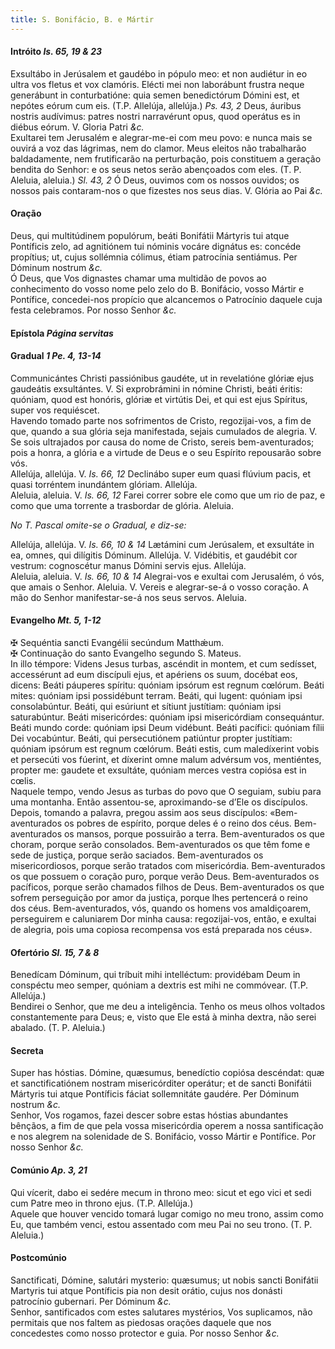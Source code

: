 ```yaml
---
title: S. Bonifácio, B. e Mártir
---
```


<h4 class="text-center">
  Intróito <em>Is. 65, 19 & 23</em>
</h4>
<div class="container-fluid">
  <div class="row">
    <div class="col-6 dropcaps text-justify">
      Exsultábo in Jerúsalem et gaudébo in pópulo meo: et non audiétur in eo
      ultra vos fletus et vox clamóris. Elécti mei non laborábunt frustra neque
      generábunt in conturbatióne: quia semen benedictórum Dómini est, et
      nepótes eórum cum eis. (T.P. Allelúja, allelúja.) <em>Ps. 43, 2</em> Deus,
      áuribus nostris audívimus: patres nostri narravérunt opus, quod operátus
      es in diébus eórum. V. Gloria Patri <em>&c.</em>
    </div>
    <div class="col-6 dropcaps text-justify">
      Exultarei tem Jerusalém e alegrar-me-ei com meu povo: e nunca mais se
      ouvirá a voz das lágrimas, nem do clamor. Meus eleitos não trabalharão
      baldadamente, nem frutificarão na perturbação, pois constituem a geração
      bendita do Senhor: e os seus netos serão abençoados com eles. (T. P.
      Aleluia, aleluia.) <em>Sl. 43, 2</em> Ó Deus, ouvimos com os nossos
      ouvidos; os nossos pais contaram-nos o que fizestes nos seus dias. V.
      Glória ao Pai <em>&c.</em>
    </div>
  </div>
</div>

<h4 class="text-center">Oração</h4>
<div class="container-fluid">
  <div class="row">
    <div class="col-6 dropcaps text-justify">
      Deus, qui multitúdinem populórum, beáti Bonifátii Mártyris tui atque
      Pontíficis zelo, ad agnitiónem tui nóminis vocáre dignátus es: concéde
      propítius; ut, cujus sollémnia cólimus, étiam patrocínia sentiámus. Per
      Dóminum nostrum <em>&c.</em>
    </div>
    <div class="col-6 dropcaps text-justify">
      Ó Deus, que Vos dignastes chamar uma multidão de povos ao conhecimento do
      vosso nome pelo zelo do B. Bonifácio, vosso Mártir e Pontífice,
      concedei-nos propício que alcancemos o Patrocínio daquele cuja festa
      celebramos. Por nosso Senhor <em>&c.</em>
    </div>
  </div>
</div>

<h4 class="text-center">
  Epístola <em>Página servitas</em>
</h4>

<h4 class="text-center">
  Gradual <em>1 Pe. 4, 13-14</em>
</h4>
<div class="container-fluid">
  <div class="row">
    <div class="col-6 dropcaps text-justify">
      Communicántes Christi passiónibus gaudéte, ut in revelatióne glóriæ ejus
      gaudeátis exsultántes. V. Si exprobrámini in nómine Christi, beáti éritis:
      quóniam, quod est honóris, glóriæ et virtútis Dei, et qui est ejus
      Spíritus, super vos requiéscet.
    </div>
    <div class="col-6 dropcaps text-justify">
      Havendo tomado parte nos sofrimentos de Cristo, regozijai-vos, a fim de
      que, quando a sua glória seja manifestada, sejais cumulados de alegria. V.
      Se sois ultrajados por causa do nome de Cristo, sereis bem-aventurados;
      pois a honra, a glória e a virtude de Deus e o seu Espírito repousarão
      sobre vós.
    </div>
    <div class="col-6 text-justify">
      Allelúja, allelúja. V. <em>Is. 66, 12</em> Declinábo super eum quasi
      flúvium pacis, et quasi torréntem inundántem glóriam. Allelúja.
    </div>
    <div class="col-6 text-justify">
      Aleluia, aleluia. V. <em>Is. 66, 12</em> Farei correr sobre ele como que
      um rio de paz, e como que uma torrente a trasbordar de glória. Aleluia.
    </div>
  </div>
</div>

<em>No T. Pascal omite-se o Gradual, e diz-se:</em>

<div class="container-fluid">
  <div class="row">
    <div class="col-6 text-justify">
      Allelúja, allelúja. V. <em>Is. 66, 10 & 14</em> Lætámini cum Jerúsalem, et
      exsultáte in ea, omnes, qui dilígitis Dóminum. Allelúja. V. Vidébitis, et
      gaudébit cor vestrum: cognoscétur manus Dómini servis ejus. Allelúja.
    </div>
    <div class="col-6 text-justify">
      Aleluia, aleluia. V. <em>Is. 66, 10 & 14</em> Alegrai-vos e exultai com
      Jerusalém, ó vós, que amais o Senhor. Aleluia. V. Vereis e alegrar-se-á o
      vosso coração. A mão do Senhor manifestar-se-á nos seus servos. Aleluia.
    </div>
  </div>
</div>

<h4 class="text-center">
  Evangelho <em>Mt. 5, 1-12</em>
</h4>
<div class="container-fluid">
  <div class="row">
    <div class="col-6 text-justify">
      <span class="text-danger">&#10016;</span> Sequéntia sancti Evangélii
      secúndum Matthǽum.
    </div>
    <div class="col-6 text-justify">
      <span class="text-danger">&#10016;</span> Continuação do santo Evangelho
      segundo S. Mateus.
    </div>
    <div class="col-6 dropcaps text-justify">
      In illo témpore: Videns Jesus turbas, ascéndit in montem, et cum sedísset,
      accessérunt ad eum discípuli ejus, et apériens os suum, docébat eos,
      dicens: Beáti páuperes spíritu: quóniam ipsórum est regnum cœlórum. Beáti
      mites: quóniam ipsi possidébunt terram. Beáti, qui lugent: quóniam ipsi
      consolabúntur. Beáti, qui esúriunt et sítiunt justítiam: quóniam ipsi
      saturabúntur. Beáti misericórdes: quóniam ipsi misericórdiam consequántur.
      Beáti mundo corde: quóniam ipsi Deum vidébunt. Beáti pacífici: quóniam
      fílii Dei vocabúntur. Beáti, qui persecutiónem patiúntur propter
      justítiam: quóniam ipsórum est regnum cœlórum. Beáti estis, cum
      maledíxerint vobis et persecúti vos fúerint, et díxerint omne malum
      advérsum vos, mentiéntes, propter me: gaudete et exsultáte, quóniam merces
      vestra copiósa est in cœlis.
    </div>
    <div class="col-6 dropcaps text-justify">
      Naquele tempo, vendo Jesus as turbas do povo que O seguiam, subiu para uma
      montanha. Então assentou-se, aproximando-se d’Ele os discípulos. Depois,
      tomando a palavra, pregou assim aos seus discípulos: «Bem-aventurados os
      pobres de espírito, porque deles é o reino dos céus. Bem-aventurados os
      mansos, porque possuirão a terra. Bem-aventurados os que choram, porque
      serão consolados. Bem-aventurados os que têm fome e sede de justiça,
      porque serão saciados. Bem-aventurados os misericordiosos, porque serão
      tratados com misericórdia. Bem-aventurados os que possuem o coração puro,
      porque verão Deus. Bem-aventurados os pacíficos, porque serão chamados
      filhos de Deus. Bem-aventurados os que sofrem perseguição por amor da
      justiça, porque lhes pertencerá o reino dos céus. Bem-aventurados, vós,
      quando os homens vos amaldiçoarem, perseguirem e caluniarem Dor minha
      causa: regozijai-vos, então, e exultai de alegria, pois uma copiosa
      recompensa vos está preparada nos céus».
    </div>
  </div>
</div>

<h4 class="text-center">
  Ofertório <em>Sl. 15, 7 & 8</em>
</h4>
<div class="container-fluid">
  <div class="row">
    <div class="col-6 dropcaps text-justify">
      Benedícam Dóminum, qui tríbuit mihi intelléctum: providébam Deum in
      conspéctu meo semper, quóniam a dextris est mihi ne commóvear. (T.P.
      Allelúja.)
    </div>
    <div class="col-6 dropcaps text-justify">
      Bendirei o Senhor, que me deu a inteligência. Tenho os meus olhos voltados
      constantemente para Deus; e, visto que Ele está à minha dextra, não serei
      abalado. (T. P. Aleluia.)
    </div>
  </div>
</div>

<h4 class="text-center">Secreta</h4>
<div class="container-fluid">
  <div class="row">
    <div class="col-6 dropcaps text-justify">
      Super has hóstias. Dómine, quæsumus, benedíctio copiósa descéndat: quæ et
      sanctificatiónem nostram misericórditer operátur; et de sancti Bonifátii
      Mártyris tui atque Pontíficis fáciat sollemnitáte gaudére. Per Dóminum
      nostrum <em>&c.</em>
    </div>
    <div class="col-6 dropcaps text-justify">
      Senhor, Vos rogamos, fazei descer sobre estas hóstias abundantes bênçãos,
      a fim de que pela vossa misericórdia operem a nossa santificação e nos
      alegrem na solenidade de S. Bonifácio, vosso Mártir e Pontífice. Por nosso
      Senhor <em>&c.</em>
    </div>
  </div>
</div>

<h4 class="text-center">
  Comúnio <em>Ap. 3, 21</em>
</h4>
<div class="container-fluid">
  <div class="row">
    <div class="col-6 dropcaps text-justify">
      Qui vícerit, dabo ei sedére mecum in throno meo: sicut et ego vici et sedi
      cum Patre meo in throno ejus. (T.P. Allelúja.)
    </div>
    <div class="col-6 dropcaps text-justify">
      Aquele que houver vencido tomará lugar comigo no meu trono, assim como Eu,
      que também venci, estou assentado com meu Pai no seu trono. (T. P.
      Aleluia.)
    </div>
  </div>
</div>

<h4 class="text-center">Postcomúnio</h4>
<div class="container-fluid">
  <div class="row">
    <div class="col-6 dropcaps text-justify">
      Sanctificati, Dómine, salutári mysterio: quæsumus; ut nobis sancti
      Bonifátii Martyris tui atque Pontíficis pia non desit orátio, cujus nos
      donásti patrocínio gubernari. Per Dóminum <em>&c.</em>
    </div>
    <div class="col-6 dropcaps text-justify">
      Senhor, santificados com estes salutares mystérios, Vos suplicamos, não
      permitais que nos faltem as piedosas orações daquele que nos concedestes
      como nosso protector e guia. Por nosso Senhor <em>&c.</em>
    </div>
  </div>
</div>
